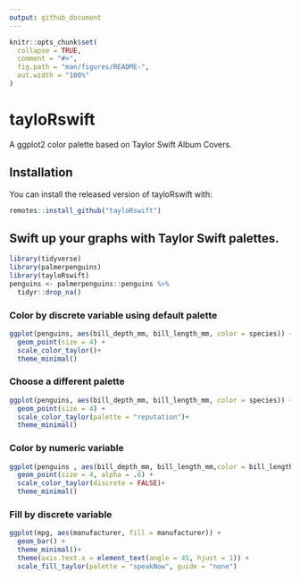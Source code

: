 ```yaml
---
output: github_document
---
```


<!-- README.md is generated from README.Rmd. Please edit that file -->

```r
knitr::opts_chunk$set(
  collapse = TRUE,
  comment = "#>",
  fig.path = "man/figures/README-",
  out.width = "100%"
)
```

# tayloRswift

<!-- badges: start -->
<!-- badges: end -->

A ggplot2 color palette based on Taylor Swift Album Covers. 

## Installation

You can install the released version of tayloRswift with:

``` r
remotes::install_github("tayloRswift")
```

## Swift up your graphs with Taylor Swift palettes. 

```r
library(tidyverse)
library(palmerpenguins)
library(tayloRswift)
penguins <- palmerpenguins::penguins %>% 
  tidyr::drop_na()
```


###  Color by discrete variable using default palette

```r
ggplot(penguins, aes(bill_depth_mm, bill_length_mm, color = species)) +
  geom_point(size = 4) +
  scale_color_taylor()+
  theme_minimal()
```


### Choose a different palette 

```r
ggplot(penguins, aes(bill_depth_mm, bill_length_mm, color = species)) +
  geom_point(size = 4) +
  scale_color_taylor(palette = "reputation")+
  theme_minimal()
```


### Color by numeric variable 
```r
ggplot(penguins , aes(bill_depth_mm, bill_length_mm,color = bill_length_mm)) +
  geom_point(size = 4, alpha = .6) +
  scale_color_taylor(discrete = FALSE)+
  theme_minimal()
```

### Fill by discrete variable

```r
ggplot(mpg, aes(manufacturer, fill = manufacturer)) +
  geom_bar() +
  theme_minimal()+
  theme(axis.text.x = element_text(angle = 45, hjust = 1)) +
  scale_fill_taylor(palette = "speakNow", guide = "none")

```

